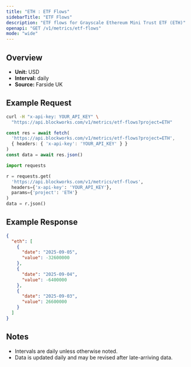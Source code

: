 ```yaml
---
title: "ETH : ETF Flows"
sidebarTitle: "ETF Flows"
description: "ETF flows for Grayscale Ethereum Mini Trust ETF (ETH)"
openapi: "GET /v1/metrics/etf-flows"
mode: "wide"
---
```


## Overview

- **Unit:** USD
- **Interval:** daily
- **Source:** Farside UK

## Example Request

<CodeGroup>

```bash cURL
curl -H "x-api-key: YOUR_API_KEY" \
  "https://api.blockworks.com/v1/metrics/etf-flows?project=ETH"
```

```typescript TypeScript
const res = await fetch(
  'https://api.blockworks.com/v1/metrics/etf-flows?project=ETH',
  { headers: { 'x-api-key': 'YOUR_API_KEY' } }
)
const data = await res.json()
```

```python Python
import requests

r = requests.get(
  'https://api.blockworks.com/v1/metrics/etf-flows',
  headers={'x-api-key': 'YOUR_API_KEY'},
  params={'project': 'ETH'}
)
data = r.json()
```

</CodeGroup>

## Example Response

```json
{
  "eth": [
    {
      "date": "2025-09-05",
      "value": -32600000
    },
    {
      "date": "2025-09-04",
      "value": -6400000
    },
    {
      "date": "2025-09-03",
      "value": 26600000
    }
  ]
}
```

## Notes
- Intervals are daily unless otherwise noted.
- Data is updated daily and may be revised after late-arriving data.
